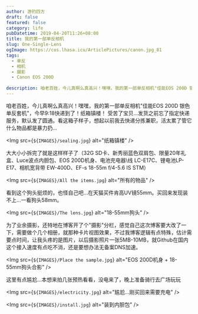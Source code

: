 ```yaml
---
author: 游钓四方
draft: false
featured: false
category: life
pubDatetime: 2019-04-20T11:26+08:00
title: 我的第一部单反相机 
slug: One-Single-Lens
ogImage: https://cos.lhasa.icu/ArticlePictures/canon.jpg_81
tags:
  - 单反
  - 相机
  - 摄影
  - Canon EOS 200D
  
description: 咱老百姓，今儿真啊么真高兴！嘿嘿，我的第一部单反相机"佳能EOS 200D 银色单反套机"，今早9:18快递到了！纸箱镇楼！
---
```



咱老百姓，今儿真啊么真高兴！嘿嘿，我的第一部单反相机"佳能EOS 200D 银色单反套机"，今早9:18快递到了！纸箱镇楼！ 
受苦了宝贝...发货之前忘了指定快递服务，默认发了圆通。看这箱子样子，想起以前我去快递分拣兼职，活太累了管它什么物品都是暴力扔...  

<Img src={`${IMAGES}/sealing.jpg`} alt="纸箱镇楼" />

大大小小拆完了就是这样样子了（32G SD卡、新秀丽蓝色双肩包、限量20年礼盒、Luce波点内胆包、EOS 200D机身、电池充电器\线 LC-E17C、锂电池LP-E17、相机宽背带 EW-400D、EF-s 18-55m f/4-5.6 IS STM）

<Img src={`${IMAGES}/All the items.jpg`} alt="所有的物品" />

看到这个狗头挺烦的，也怪自己吧...在天猫买件肯高UV镜55mm。买回来发现装不上...一看狗头58mm。

<Img src={`${IMAGES}/The lens.jpg`} alt="18-55mm狗头" />

为了业余摄影，还特地在博客开了个"摄影"分栏，感觉自己这次博客要大改了一下，需要做个几个相册，就那种卡片视图效果，不过我博客逻辑有点特殊，估计需要点时间，让我头疼的是图片，以后摄影照片一张5MB-10MB，就Github在国内这个接入速度有点吃不消，还是要想办法无备案DNS加速。

<Img src={`${IMAGES}/Place the sample.jpg`} alt="EOS 200D机身 + 18-55mm狗头合影" />
 
这里有点尴尬...本想来拍几张预热看看，没电来了，晚上准备骑行去广场玩玩

<Img src={`${IMAGES}/electricity.jpg`} alt="尴尬...刚买回来需要充电" />

<Img src={`${IMAGES}/install.jpg`} alt="装到内胆包" />
